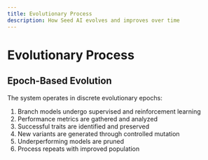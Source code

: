 ```yaml
---
title: Evolutionary Process
description: How Seed AI evolves and improves over time
---
```


# Evolutionary Process

## Epoch-Based Evolution
The system operates in discrete evolutionary epochs:

1. Branch models undergo supervised and reinforcement learning
2. Performance metrics are gathered and analyzed
3. Successful traits are identified and preserved
4. New variants are generated through controlled mutation
5. Underperforming models are pruned
6. Process repeats with improved population 